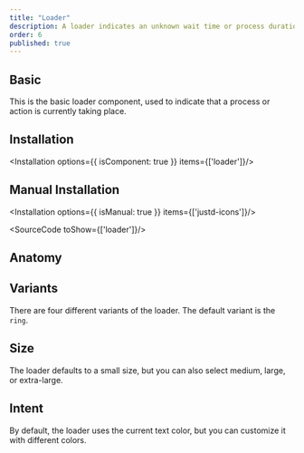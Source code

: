 ```yaml
---
title: "Loader"
description: A loader indicates an unknown wait time or process duration, keeping users informed and enhancing their experience by providing visual feedback during delays.
order: 6
published: true
---
```


## Basic
This is the basic loader component, used to indicate that a process or action is currently taking place.

<How toUse="statuses/loader-demo" />

## Installation
<Installation options={{ isComponent: true }} items={['loader']}/>

## Manual Installation
<Installation options={{ isManual: true }} items={['justd-icons']}/>

<SourceCode toShow={['loader']}/>

## Anatomy
<Anatomy show='loader-anatomy'/>

## Variants
There are four different variants of the loader. The default variant is the `ring`.
<How toUse="statuses/loader-variant-demo" />

## Size
The loader defaults to a small size, but you can also select medium, large, or extra-large.
<How toUse="statuses/loader-size-demo" />

## Intent
By default, the loader uses the current text color, but you can customize it with different colors.
<How toUse="statuses/loader-intent-demo" />
